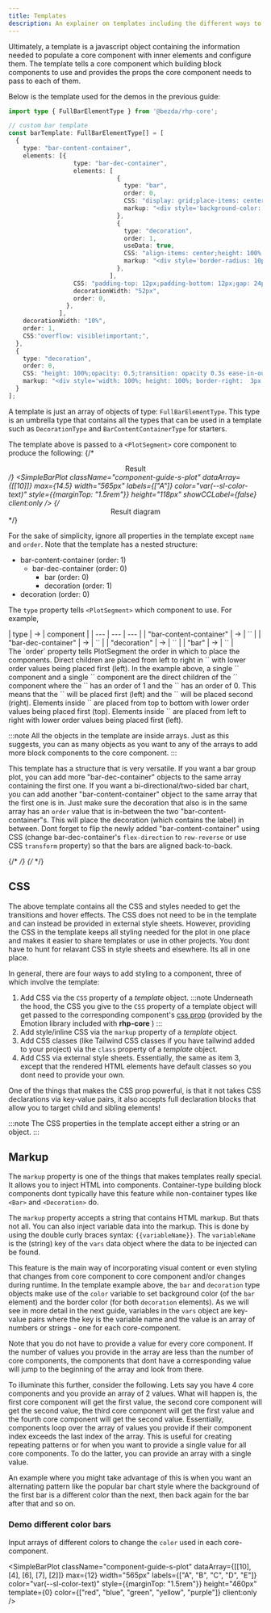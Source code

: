 ```yaml
---
title: Templates
description: An explainer on templates including the different ways to create them and add them to plot components.
---
```


Ultimately, a template is a javascript object containing the information needed to populate a core component with inner elements and configure them. The template tells a core component which building block components to use and provides the props the core component needs to pass to each of them.

Below is the template used for the demos in the previous guide:

```typescript
import type { FullBarElementType } from '@bezda/rhp-core';

// custom bar template
const barTemplate: FullBarElementType[] = [
  {
    type: "bar-content-container",
    elements: [{
                  type: "bar-dec-container",
                  elements: [
                              {
                                type: "bar",
                                order: 0,
                                CSS: "display: grid;place-items: center;box-sizing: border-box;border-radius: 0 10px 10px 0;overflow: hidden;height: auto; transition-property: flex, border;transition-duration: 1s;transition-timing-function: ease-in-out;& div {display:flex;align-items: center;opacity: 0.5;transition: opacity 0.3s ease-in-out;text-align: center;}& div > span {opacity: 0;color: var(--sl-color-bg);font-weight:500;transition: opacity 0.3s ease-in-out;}",
                                markup: "<div style='background-color: {{color}};height:100%;width:100%;justify-content: center;'><span>block</span></div>",
                              },
                              {
                                type: "decoration",
                                order: 1,
                                useData: true,
                                CSS: "align-items: center;height: 100%;& > div {opacity: 0.5;transition: opacity 0.3s ease-in-out;transition: border 0.4s ease-in; border-style: none; border-width: 3px;}",
                                markup: "<div style='border-radius: 10px;border-color: {{color}};color: {{color}};height: 100%;aspect-ratio: 1/1;display: grid;place-items: center;grid-template: 1fr / 1fr;'><div class='block-value' style='transition: opacity 0.2s ease-in-out;grid-column: 1 / 1; grid-row: 1 / 1;'>{{$dataValue}}</div><div class='block-text' style='transition: opacity 0.2s ease-in-out 0.2s;opacity: 0;grid-column: 1 / 1; grid-row: 1 / 1;'>block</div></div>",
                              },
                            ],
                  CSS: "padding-top: 12px;padding-bottom: 12px;gap: 24px;background: none;& .bar-decoration > div:hover {opacity: 1;border-style: solid;}& .bar > div:hover {opacity: 1;}& .bar > div:hover span {opacity: 1;}& .bar-decoration > div:hover .block-text {opacity: 1!important;}& .bar-decoration > div:hover .block-value {opacity: 0;}",
                  decorationWidth: "52px",
                  order: 0,
                }, 
              ],
    decorationWidth: "10%",
    order: 1,
    CSS:"overflow: visible!important;",
  },
  {
    type: "decoration",
    order: 0,
    CSS: "height: 100%;opacity: 0.5;transition: opacity 0.3s ease-in-out;&:hover {opacity: 1;} &:hover .block-text {opacity: 1!important;} &:hover .block-value {opacity: 0;}",
    markup: "<div style='width: 100%; height: 100%; border-right:  3px solid {{color}};padding-top: 12px;padding-bottom: 12px;'><div style='border-radius: 10px;border: 3px solid {{color}};height: 100%;aspect-ratio: 1/1;margin-right: 24px;margin-left: 24px;display: grid;place-items: center;grid-template: 1fr / 1fr;'><div class='block-value' style='transition: opacity 0.2s ease-in-out;grid-column: 1 / 1; grid-row: 1 / 1;'>{{bar-label}}</div><div class='block-text' style='transition: opacity 0.2s ease-in-out 0.2s;opacity: 0;grid-column: 1 / 1; grid-row: 1 / 1;'>block</div></div></div>",
  }
];

```

A template is just an array of objects of type: `FullBarElementType`. This type is an umbrella type that contains all the types that can be used in a template such as `DecorationType` and `BarContentContainerType` for starters. 

The template above is passed to a `<PlotSegment>` core component to produce the following:
{/* <div style="text-align: center;">Result</div> */}
<SimpleBarPlot className="component-guide-s-plot" dataArray={[[10]]} max={14.5} width="565px" labels={["A"]} color="var(--sl-color-text)" style={{marginTop: "1.5rem"}} height="118px" showCCLabel={false} client:only />
{/* <div style="text-align: center;">Result diagram</div> */}
<div class="flex justify-center">
  <Fragment class="svg plotsegment" set:html={Plotsegment} />
</div>

For the sake of simplicity, ignore all properties in the template except `name` and `order`. Note that the template has a nested structure:

- bar-content-container (order: 1)
  - bar-dec-container (order: 0)
    - bar (order: 0)
    - decoration (order: 1)
- decoration (order: 0)

The `type` property tells `<PlotSegment>` which component to use. For example, 
<div class=' table:inline-table flex justify-center'>
| type  | &#8594; | component |
| --- | --- | --- |
| "bar-content-container" | &#8594; | `<BarContentContainer>` |
| "bar-dec-container" | &#8594; | `<BarDecContainer>` |
| "decoration" | &#8594; | `<Decoration>` |
| "bar" | &#8594; | `<Bar>` |
</div>
The `order` property tells PlotSegment the order in which to place the components.
Direct children are placed from left to right in `<PlotSegment>` with lower order values being placed first (left). In the example above,
a single `<BarContentContainer>` component and a single `<Decoration>` component are the direct children of the `<PlotSegment>` component where the `<BarContentContainer>` has an order of 1 
and the `<Decoration>` has an order of 0. This means that the `<Decoration>` will be placed first (left) and the `<BarContentContainer>` will be placed 
second (right). Elements inside `<BarContentContainer>` are placed from top to bottom with lower order values being placed first (top). 
Elements inside `<BarDecContainer>` are placed from left to right with lower order values being placed first (left).

:::note
All the objects in the template are inside arrays. Just as this suggests, you can as many objects as you want 
to any of the arrays to add more block components to the core component.
:::

This template has a structure that is very versatile. If you want a bar group plot, you can add more 
"bar-dec-container" objects to the same array containing the first one. If you want a bi-directional/two-sided 
bar chart, you can add another "bar-content-container" object to the same array that the first one is in. Just make 
sure the decoration that also is in the same array has an `order` value that is in-between the two "bar-content-container"s. 
This will place the decoration (which contains the label) in between. Dont forget to flip the newly added "bar-content-container"
using CSS (change bar-dec-container's `flex-direction` to `row-reverse` or use CSS `transform` property) so that the bars are aligned back-to-back.

{/* <Icon name="codePen" />  */}
{/* <Icon name="puzzle" /> */}

## CSS

The above template contains all the CSS and styles needed to get the transitions and hover effects. 
The CSS does not need to be in the template and can instead be provided in external style sheets. 
However, providing the CSS in the template keeps all styling needed for the plot in one place and makes it easier 
to share templates or use in other projects. You dont have to hunt for relavant CSS in style sheets and elsewhere. 
Its all in one place.

In general, there are four ways to add styling to a component, three of which involve the template:

1. Add CSS via the `CSS` property of a *template* object. 
:::note
Underneath the hood, the CSS you give to the `CSS` property of a template object will get passed to the corresponding component's [css prop](https://emotion.sh/docs/css-prop) (provided by the Emotion library included with **rhp-core** )
:::
2. Add style/inline CSS via the `markup` property of a *template* object.
3. Add CSS classes (like Tailwind CSS classes if you have tailwind added to your project) via the `class` property 
of a *template* object.
4. Add CSS via external style sheets. Essentially, the same as item 3, except that the rendered HTML elements have 
default classes so you dont need to provide your own.

One of the things that makes the CSS prop powerful, is that it not takes CSS declarations via key-value pairs, 
it also accepts full declaration blocks that allow you to target child and sibling elements!

:::note
The CSS properties in the template accept either a string or an object.
:::

## Markup
The `markup` property is one of the things that makes templates really special. 
It allows you to inject HTML into components. 
Container-type building block components dont typically have this feature while non-container types like `<Bar>` and `<Decoration>` do.

The `markup` property accepts a string that contains HTML markup. But thats not all. You can also inject variable data into the markup. 
This is done by using the double curly braces syntax: `{{variableName}}`. 
The `variableName` is the (string) key of the `vars` data object where the data to be injected can be found.

This feature is the main way of incorporating visual content or even styling that changes from core component to core component and/or changes during runtime.
In the template example above, the `bar` and `decoration` type objects make use of the `color` variable to set background color (of the `bar` element) and the border color (for both `decoration` elements).
As we will see in more detail in the next guide, variables in the `vars` object are key-value pairs where the key is the variable name and the value is an array of numbers or strings - one for each core-component.

Note that you do not have to provide a value for every core component. 
If the number of values you provide in the array are less than the number of core components, the components that dont have a corresponding value will jump to the beginning of the array and look from there.

To illuminate this further, consider the following. 
Lets say you have 4 core components and you provide an array of 2 values. What will happen is, the first core component will get the first value, the second core component will get the second value, the third core component will get the first value and the fourth core component will get the second value.
Essentially, components loop over the array of values you provide if their component index exceeds the last index of the array.
This is useful for creating repeating patterns or for when you want to provide a single value for all core components. 
To do the latter, you can provide an array with a single value.

An example where you might take advantage of this is when you want an alternating pattern like the popular bar chart style where 
the background of the first bar is a different color than the next, then back again for the bar 
after that and so on.
<AltBgSkeleton className=" w-full flex justify-center" />

### Demo different color bars
Input arrays of different colors to change the `color` used in each core-component.

<SimpleBarPlot 
  className="component-guide-s-plot" 
  dataArray={[[10], [4], [6], [7], [2]]} 
  max={12} 
  width="565px" 
  labels={["A", "B", "C", "D", "E"]} 
  color="var(--sl-color-text)" 
  style={{marginTop: "1.5rem"}} 
  height="460px" 
  template={0}
  color={["red", "blue", "green", "yellow", "purple"]}
  client:only 
/>

